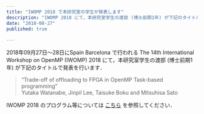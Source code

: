 ```yaml
---
title: "IWOMP 2018 で本研究室の学生が発表します"
description: "IWOMP 2018 にて，本研究室学生の渡部 (博士前期1年) が下記のタイトルで発表を行います．"
date: "2018-08-27"
published: true
 
---
```


2018年09月27日〜28日にSpain Barcelona で行われる The 14th International Workshop on OpenMP (IWOMP) 2018 にて，本研究室学生の渡部 (博士前期1年) が下記のタイトルで発表を行います．

> “Trade-off of offloading to FPGA in OpenMP Task-based programming”  
> Yutaka Watanabe, Jinpil Lee, Taisuke Boku and Mitsuhisa Sato

IWOMP 2018 のプログラム等については [こちら](https://iwomp2018.bsc.es/) を参照してください．
